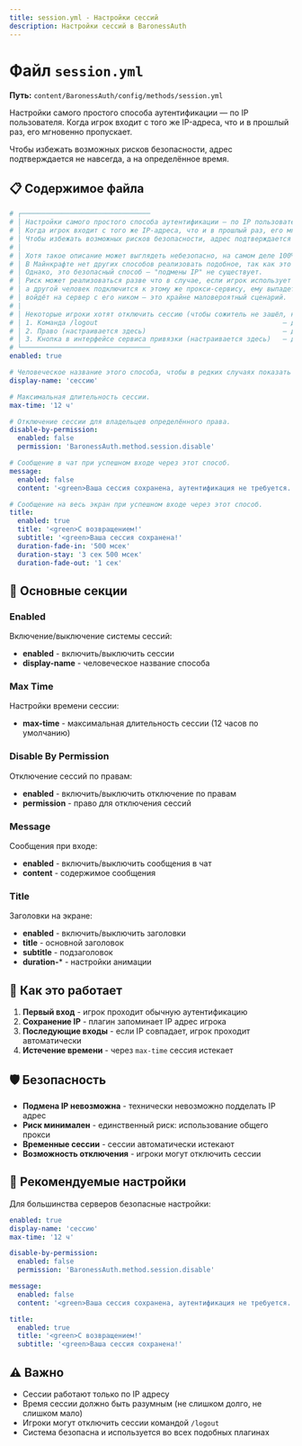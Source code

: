 ```yaml
---
title: session.yml - Настройки сессий
description: Настройки сессий в BaronessAuth
---
```


# Файл `session.yml`

**Путь:** `content/BaronessAuth/config/methods/session.yml`

Настройки самого простого способа аутентификации — по IP пользователя. Когда игрок входит с того же IP-адреса, что и в прошлый раз, его мгновенно пропускает.

Чтобы избежать возможных рисков безопасности, адрес подтверждается не навсегда, а на определённое время.

## 📋 Содержимое файла

```yml
# ┌────────────────────────────────
# │ Настройки самого простого способа аутентификации — по IP пользователя.
# │ Когда игрок входит с того же IP-адреса, что и в прошлый раз, его мгновенно пропускает.
# │ Чтобы избежать возможных рисков безопасности, адрес подтверждается не навсегда, а на определённое время.
# │ 
# │ Хотя такое описание может выглядеть небезопасно, на самом деле 100% таких плагинов так и делают.
# │ В Майнкрафте нет других способов реализовать подобное, так как это не веб-браузер, где есть cookie.
# │ Однако, это безопасный способ — "подмены IP" не существует.
# │ Риск может реализоваться разве что в случае, если игрок использует прокси, отключится от него,
# │ а другой человек подключится к этому же прокси-сервису, ему выпадет тот же адрес и он
# │ войдёт на сервер с его ником — это крайне маловероятный сценарий.
# |
# │ Некоторые игроки хотят отключить сессию (чтобы сожитель не зашёл, например), для этого есть:
# │ 1. Команда /logout                                              — для одноразового отключения
# │ 2. Право (настраивается здесь)                                  — для постоянного отключения
# │ 3. Кнопка в интерфейсе сервиса привязки (настраивается здесь)   — для постоянного отключения
# └────────────────────────────────
enabled: true

# Человеческое название этого способа, чтобы в редких случаях показать игрокам.
display-name: 'сессию'

# Максимальная длительность сессии.
max-time: '12 ч'

# Отключение сессии для владельцев определённого права.
disable-by-permission:
  enabled: false
  permission: 'BaronessAuth.method.session.disable'

# Сообщение в чат при успешном входе через этот способ.
message:
  enabled: false
  content: '<green>Ваша сессия сохранена, аутентификация не требуется.'

# Сообщение на весь экран при успешном входе через этот способ.
title:
  enabled: true
  title: '<green>С возвращением!'
  subtitle: '<green>Ваша сессия сохранена!'
  duration-fade-in: '500 мсек'
  duration-stay: '3 сек 500 мсек'
  duration-fade-out: '1 сек'
```

## 🔧 Основные секции

### Enabled
Включение/выключение системы сессий:
- **enabled** - включить/выключить сессии
- **display-name** - человеческое название способа

### Max Time
Настройки времени сессии:
- **max-time** - максимальная длительность сессии (12 часов по умолчанию)

### Disable By Permission
Отключение сессий по правам:
- **enabled** - включить/выключить отключение по правам
- **permission** - право для отключения сессий

### Message
Сообщения при входе:
- **enabled** - включить/выключить сообщения в чат
- **content** - содержимое сообщения

### Title
Заголовки на экране:
- **enabled** - включить/выключить заголовки
- **title** - основной заголовок
- **subtitle** - подзаголовок
- **duration-*** - настройки анимации

## 🔐 Как это работает

1. **Первый вход** - игрок проходит обычную аутентификацию
2. **Сохранение IP** - плагин запоминает IP адрес игрока
3. **Последующие входы** - если IP совпадает, игрок проходит автоматически
4. **Истечение времени** - через `max-time` сессия истекает

## 🛡️ Безопасность

- **Подмена IP невозможна** - технически невозможно подделать IP адрес
- **Риск минимален** - единственный риск: использование общего прокси
- **Временные сессии** - сессии автоматически истекают
- **Возможность отключения** - игроки могут отключить сессии

## 🔐 Рекомендуемые настройки

Для большинства серверов безопасные настройки:

```yml
enabled: true
display-name: 'сессию'
max-time: '12 ч'

disable-by-permission:
  enabled: false
  permission: 'BaronessAuth.method.session.disable'

message:
  enabled: false
  content: '<green>Ваша сессия сохранена, аутентификация не требуется.'

title:
  enabled: true
  title: '<green>С возвращением!'
  subtitle: '<green>Ваша сессия сохранена!'
```

## ⚠️ Важно

- Сессии работают только по IP адресу
- Время сессии должно быть разумным (не слишком долго, не слишком мало)
- Игроки могут отключить сессии командой `/logout`
- Система безопасна и используется во всех подобных плагинах 